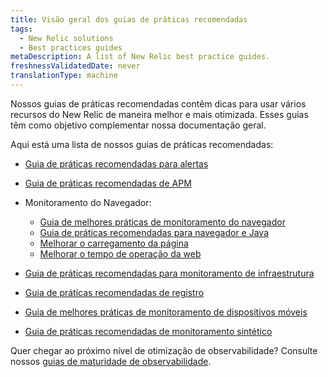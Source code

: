 ```yaml
---
title: Visão geral dos guias de práticas recomendadas
tags:
  - New Relic solutions
  - Best practices guides
metaDescription: A list of New Relic best practice guides.
freshnessValidatedDate: never
translationType: machine
---
```


Nossos guias de práticas recomendadas contêm dicas para usar vários recursos do New Relic de maneira melhor e mais otimizada. Esses guias têm como objetivo complementar nossa documentação geral.

Aqui está uma lista de nossos guias de práticas recomendadas:

* [Guia de práticas recomendadas para alertas](/docs/new-relic-solutions/best-practices-guides/alerts-applied-intelligence/alerts-best-practices)

* [Guia de práticas recomendadas de APM](/docs/new-relic-solutions/best-practices-guides/full-stack-observability/apm-best-practices-guide)

* Monitoramento do Navegador:

  * [Guia de melhores práticas de monitoramento do navegador](/docs/new-relic-solutions/best-practices-guides/full-stack-observability/browser-monitoring-best-practices-guide)
  * [Guia de práticas recomendadas para navegador e Java](/docs/new-relic-solutions/best-practices-guides/full-stack-observability/browser-monitoring-best-practices-java)
  * [Melhorar o carregamento da página](/docs/new-relic-solutions/best-practices-guides/cx-improve-page-load)
  * [Melhorar o tempo de operação da web](/docs/new-relic-solutions/best-practices-guides/cx-improve-web-uptime)

* [Guia de práticas recomendadas para monitoramento de infraestrutura](/docs/new-relic-solutions/best-practices-guides/full-stack-observability/infrastructure-monitoring-best-practices-guide)

* [Guia de práticas recomendadas de registro](/docs/logs/get-started/logging-best-practices)

* [Guia de melhores práticas de monitoramento de dispositivos móveis](/docs/new-relic-solutions/best-practices-guides/full-stack-observability/mobile-monitoring-best-practices-guide)

* [Guia de práticas recomendadas de monitoramento sintético](/docs/new-relic-solutions/best-practices-guides/full-stack-observability/synthetic-monitoring-best-practices-guide)

Quer chegar ao próximo nível de otimização de observabilidade? Consulte nossos [guias de maturidade de observabilidade](/docs/new-relic-solutions/observability-maturity/introduction).
